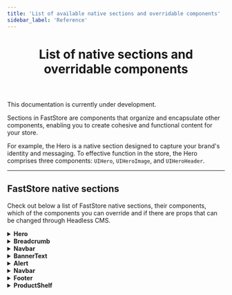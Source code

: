 ```yaml
---
title: 'List of available native sections and overridable components'
sidebar_label: 'Reference'
---
```



<header>

# List of native sections and overridable components

</header>

<Callout type="warning" emoji="⚠️">
  This documentation is currently under development.
</Callout>

Sections in FastStore are components that organize and encapsulate other components, enabling you to create cohesive and functional content for your store.

For example, the Hero is a native section designed to capture your brand's identity and messaging. To effective function in the store, the Hero comprises three components: `UIHero`, `UIHeroImage`, and `UIHeroHeader`.

---

## FastStore native sections

Check out below a list of FastStore native sections, their components, which of the components you can override and if there are props that can be changed through Headless CMS.

<details>
<summary><b>Hero</b></summary>

| Type                              | Availability                                                                                                                                                                    |
| --------------------------------- | ------------------------------------------------------------------------------------------------------------------------------------------------------------------------------- |
| Documentation                     | <a href="/components/organisms/hero" target="_blank" class="nx-text-primary-600 nx-underline nx-decoration-from-font [text-underline-position:from-font]">Hero FastStore UI</a> |
| Overridable Components            | <li> `Hero`</li><li> `HeroImage`</li><li> `HeroHeader`</li>                                                                                                                     |
| Headless CMS: props customization | <li> `ButtonProps (Label, Icon)`</li><li> `ColorVariant`</li><li> `Variant`</li>                                                                                                |

</details>

<details>
<summary><b>Breadcrumb</b></summary>

| Type                                   | Availability                                                 |
| :------------------------------------- | :----------------------------------------------------------- |
| Documentation                          | [Breadcrumb FastStore UI](/components/molecules/breadcrumb). |
| Components                             | `Breadcrumb (UIBreadcrumb)`                                  |
| Overridable components                 | `Breadcrumb (UIBreadcrumb)`                                  |
| Headless CMS: properties customization | `HomeIcon`                                                   |

</details>

<details>
<summary><b>Navbar</b></summary>

| Type                                   | Availability                                                                                                                                                                                                                                                                                                                                                                                                        |
| :------------------------------------- | :------------------------------------------------------------------------------------------------------------------------------------------------------------------------------------------------------------------------------------------------------------------------------------------------------------------------------------------------------------------------------------------------------------------ |
| Documentation                          | [Navbar FastStore UI](/components/organisms/navbar).                                                                                                                                                                                                                                                                                                                                                                |
| Components                             | <li> `Logo`</li> <li> `CartToggle`</li> <li> `ButtonSignIn`</li> <li> `NavbarLinks (UINavbarLinks)`</li> <li> `SearchInput`</li> <li> `RegionBar`</li> <li> `Logo`</li> <li> `Navbar (UINavbar)`</li> <li> `NavbarSlider (UINavbarSlider)`</li> <li> `NavbarSliderHeader (UINavbarSliderHeader)`</li> <li> `NavbarSliderContent  (UINavbarSliderContent)`</li> <li> `NavbarSliderFooter  (NavbarSliderFooter)`</li> |
| Overridable components                 | All components listed above can be override.                                                                                                                                                                                                                                                                                                                                                                        |
| Headless CMS: properties customization | <li> `Logo`</li> <li>- `Cart Icon`</li> <li> `SignInbutton`</li> <li> `SignInbutton`</li> <li> `Navlinks`: `RegionBar`, `Icon`, `shouldDisplayRegion`, `Page Links`</li>                                                                                                                                                                                                                                            |

</details>

<details>
<summary><b>BannerText</b></summary>

| Type                                   | Availability                                                                                                                                                            |
| :------------------------------------- | :---------------------------------------------------------------------------------------------------------------------------------------------------------------------- |
| Documentation                          | Coming soon!                                                                                                                                                            |
| Components                             | <li> `Banner`</li> <li> `BannerContent`</li>                                                                                                                            |
| Overridable components                 | All components listed above can be override.                                                                                                                            |
| Headless CMS: properties customization | <li> `Logo`</li> <li> `Cart Icon`</li> <li> `SignInbutton`</li> <li> `SignInbutton`</li> <li> `Navlinks`: `RegionBar`, `Icon`, `shouldDisplayRegion`, `Page Links`</li> |

</details>

<details>
<summary><b>Alert</b></summary>

| Type                                   | Availability                                         |
| :------------------------------------- | :--------------------------------------------------- |
| Documentation                          | [Alert FastStore UI](components/molecules/alert).    |
| Components                             | `UIAlert`                                            |
| Overridable components                 | There is no overridable components for this section. |
| Headless CMS: properties customization | `Icon` and `dismissible`.                            |

</details>

<details>
<summary><b>Navbar</b></summary>

| Type                                   | Availability                                                                                                                                                                                                                                                                                                                                                                    |
| :------------------------------------- | :------------------------------------------------------------------------------------------------------------------------------------------------------------------------------------------------------------------------------------------------------------------------------------------------------------------------------------------------------------------------------ |
| Documentation                          | [Navbar FastStore UI](/components/organisms/navbar).                                                                                                                                                                                                                                                                                                                            |
| Components                             | <li> `Logo`</li><li> `CartToggle`</li><li> `ButtonSignIn`</li><li> `NavbarLinks (UINavbarLinks)`</li><li> `SearchInput`<li> `RegionBar`</li> `Navbar (UINavbar)`</li><li> `NavbarSlider (UINavbarSlider)`</li><li> `NavbarSliderHeader (UINavbarSliderHeader)`</li><li> `NavbarSliderContent  (UINavbarSliderContent)`</li><li> `NavbarSliderFooter  (NavbarSliderFooter)`</li> |
| Overridable components                 | All components listed above can be override.                                                                                                                                                                                                                                                                                                                                    |
| Headless CMS: properties customization | <li> `Logo`</li><li> `Cart Icon`</li><li> `SignInbutton`</li><li> `Navlinks`: `RegionBar` (`Icon`)</li><li> `shouldDisplayRegion`</li><li> `Page Links`</li>                                                                                                                                                                                                                    |

</details>

<details>
<summary><b>Footer</b></summary>

| Type                                   | Availability                                                                                                                                               |
| :------------------------------------- | :--------------------------------------------------------------------------------------------------------------------------------------------------------- |
| Documentation                          | Coming soon!                                                                                                                                               |
| Components                             | <li> `Footer`</li><li> `FooterInfo`</li><li> `Incentives`</li><li> `PaymentMethods`</li><li>`FooterNavigation`: `FooterLinks`</li><li> `FooterSocial`</li> |
| Overridable components                 | All components listed above can be override.                                                                                                               |
| Headless CMS: properties customization | <li> `Incentives`</li><li> `FooterLinks`</li> <li> `Logo`</li><li> `PaymentMethods`: `showPaymentMethods`.</li>                                            |

</details>

<details>
<summary><b>ProductShelf</b></summary>

| Type                                   | Availability                                                                                                                                           |
| :------------------------------------- | :----------------------------------------------------------------------------------------------------------------------------------------------------- |
| Documentation                          | [Product Shelf FastStore UI](/components/organisms/product-shelf)                                                                                      |
| Components                             | <li> `ProductShelf: UIProductShelf`</li><li> `__experimentalCarousel (Core's Carousel)`</li><li> `__experimentalProductCard (Core's ProductCard)`</li> |
| Overridable components                 | All components listed above can be override.                                                                                                           |
| Headless CMS: properties customization | <li> `productName`</li><li> `displayDiscountBadge`</li><li> `displayBuyButton`</li>                                                                    |

</details>
